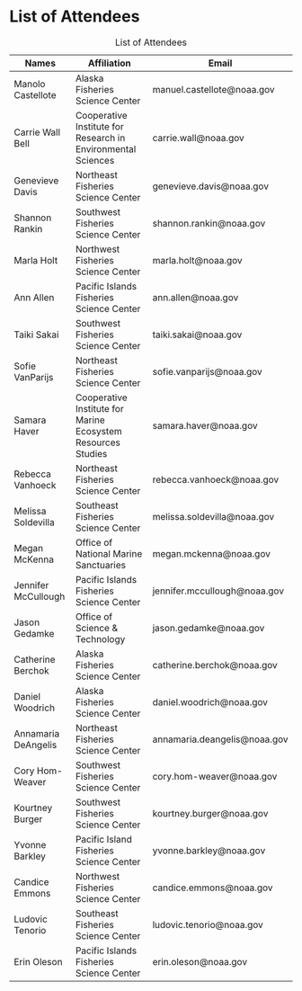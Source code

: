 # List of Attendees

| Names               | Affiliation                                                  | Email                         |
|------------------|-------------------------------|-----------------------|
| Manolo Castellote   | Alaska Fisheries Science Center                              | manuel.castellote\@noaa.gov   |
| Carrie Wall Bell    | Cooperative Institute for Research in Environmental Sciences | carrie.wall\@noaa.gov         |
| Genevieve Davis     | Northeast Fisheries Science Center                           | genevieve.davis\@noaa.gov     |
| Shannon Rankin      | Southwest Fisheries Science Center                           | shannon.rankin\@noaa.gov      |
| Marla Holt          | Northwest Fisheries Science Center                           | marla.holt\@noaa.gov          |
| Ann Allen           | Pacific Islands Fisheries Science Center                     | ann.allen\@noaa.gov           |
| Taiki Sakai         | Southwest Fisheries Science Center                           | taiki.sakai\@noaa.gov         |
| Sofie VanParijs     | Northeast Fisheries Science Center                           | sofie.vanparijs\@noaa.gov     |
| Samara Haver        | Cooperative Institute for Marine Ecosystem Resources Studies | samara.haver\@noaa.gov        |
| Rebecca Vanhoeck    | Northeast Fisheries Science Center                           | rebecca.vanhoeck\@noaa.gov    |
| Melissa Soldevilla  | Southeast Fisheries Science Center                           | melissa.soldevilla\@noaa.gov  |
| Megan McKenna       | Office of National Marine Sanctuaries                        | megan.mckenna\@noaa.gov       |
| Jennifer McCullough | Pacific Islands Fisheries Science Center                     | jennifer.mccullough\@noaa.gov |
| Jason Gedamke       | Office of Science & Technology                               | jason.gedamke\@noaa.gov       |
| Catherine Berchok   | Alaska Fisheries Science Center                              | catherine.berchok\@noaa.gov   |
| Daniel Woodrich     | Alaska Fisheries Science Center                              | daniel.woodrich\@noaa.gov     |
| Annamaria DeAngelis | Northeast Fisheries Science Center                           | annamaria.deangelis\@noaa.gov |
| Cory Hom-Weaver     | Southwest Fisheries Science Center                           | cory.hom-weaver\@noaa.gov     |
| Kourtney Burger     | Southwest Fisheries Science Center                           | kourtney.burger\@noaa.gov     |
| Yvonne Barkley      | Pacific Island Fisheries Science Center                      | yvonne.barkley\@noaa.gov      |
| Candice Emmons      | Northwest Fisheries Science Center                           | candice.emmons\@noaa.gov      |
| Ludovic Tenorio     | Southeast Fisheries Science Center                           | ludovic.tenorio\@noaa.gov     |
| Erin Oleson         | Pacific Islands Fisheries Science Center                     | erin.oleson\@noaa.gov         |

: List of Attendees
